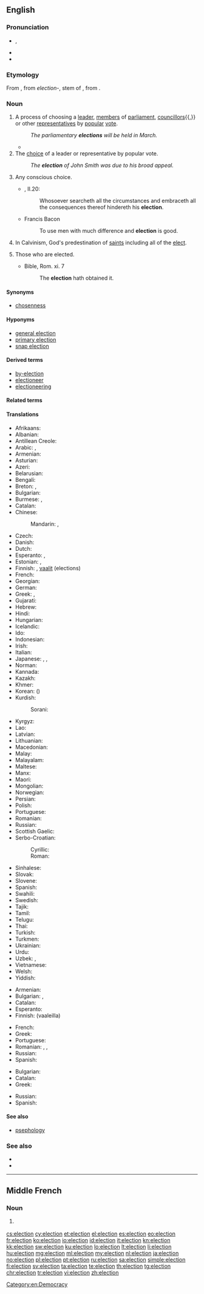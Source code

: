 {{also|élection|êlection}}
==English==
{{slim-wikipedia|Election}}

===Pronunciation===
* {{enPR|ĭ-lĕk'shən}}, {{IPA|/ɪˈlekʃ(ə)n/|lang=en}}
* {{audio|En-us-election.ogg|Audio (US)|lang=en}}
* {{rhymes|ɛkʃən|lang=en}}

===Etymology===
From {{etyl|xno|en}} {{term|eleccioun|lang=fro}}, from {{etyl|la|en}} ''election-'', stem of {{term|electio||lang=la|choice, selection}}, from {{m|la|ēligō||I pluck out, I choose}}.

===Noun===
{{en-noun}}

# A process of choosing a [[leader]], [[member]]s of [[parliament]], [[councillor]]s{{,}} or other [[representative]]s by [[popular]] [[vote]].
#: ''The parliamentary '''elections''' will be held in March.''
#* {{quote-news|year=2012|date=November 7|author=Matt Bai|title=Winning a Second Term, Obama Will Confront Familiar Headwinds|work=New York Times|url=http://www.nytimes.com/2012/11/07/us/politics/in-president-obamas-second-term-familiar-challenges.html?pagewanted=all&_r=0
|passage=That brief moment after the '''election''' four years ago, when many Americans thought Mr. Obama’s election would presage a new, less fractious political era, now seems very much a thing of the past.}}
# The [[choice]] of a leader or representative by popular vote.
#: ''The '''election''' of John Smith was due to his broad appeal.''
# {{context|archaic|lang=en}} Any conscious choice.
#* {{RQ:Flr Mntgn Essays}}, II.20:
#*: Whosoever searcheth all the circumstances and embraceth all the consequences thereof hindereth his '''election'''.
#* Francis Bacon
#*: To use men with much difference and '''election''' is good.
# {{context|theology|lang=en}} In Calvinism, God's predestination of [[saints]] including all of the [[elect]].
# {{context|obsolete|lang=en}} Those who are elected.
#* Bible, Rom. xi. 7
#*: The '''election''' hath obtained it.

====Synonyms====
* {{sense|theology}} [[chosenness]]

====Hyponyms====
* [[general election]]
* [[primary election]]
* [[snap election]]

====Derived terms====
* [[by-election]]
* [[electioneer]]
* [[electioneering]]

====Related terms====
{{rel4|[[election of remedies]]|[[election theft]]|[[elect]]|[[elective]]|[[elector]]|[[electoral]]|[[electorate]]}}

====Translations====
{{trans-top|process of choosing a new leader or representatives}}
* Afrikaans: {{t|af|verkiesing}}
* Albanian: {{t|sq|zgjedhje}}
* Antillean Creole: {{t|gcf|léléksion}}
* Arabic: {{t|ar|اِنْتِخاب|m|tr=intixāb}}, {{t|ar|انتخابات|p|tr=intixābāt}}
* Armenian: {{t+|hy|ընտրություն|p|alt=ընտրություններ}}
* Asturian: {{t|ast|eleición|f}}
* Azeri: {{t|az|seçki}}
* Belarusian: {{t|be|вы́бары|m-p|sc=Cyrl}}
* Bengali: {{t|bn|নির্বাচন|tr=nirbacôn|sc=Beng}}
* Breton: {{t+|br|votadeg|f}}, {{t|br|eleksion|f}}
* Bulgarian: {{t+|bg|избор|alt=избори|m-p|tr=ízbori}}
* Burmese: {{t+|my|ရွေးချယ်တင်မြှောက်ပွဲ|tr=ywe:chètinhmyaukpwè:|sc=Mymr}}, {{t+|my|ရွေးကောက်ပွဲ|tr=ywe:kaukpwe:|sc=Mymr}}
* Catalan: {{t|ca|elecció|f}}
* Chinese:
*: Mandarin: {{t+|cmn|選舉|sc=Hani}}, {{t+|cmn|选举|tr=xuǎnjǔ|sc=Hani}}
* Czech: {{t+|cs|volba|f}}
* Danish: {{t+|da|valg|n}}
* Dutch: {{t+|nl|verkiezing|f}}
* Esperanto: {{t|eo|elekto}}, {{t|eo|balotado}}
* Estonian: {{t|et|valimine}}, {{t|et|valimised|p}}
* Finnish: {{t+|fi|vaali}}, [[vaalit]] (elections)
* French: {{t+|fr|élection|f}}
* Georgian: {{t|ka|არჩევნები}}
* German: {{t+|de|Wahl|f}}
* Greek: {{t+|el|εκλογή|f}}, {{t+|el|εκλογές|f-p}}
* Gujarati: {{t|gu|ચૂંટણી|tr=cūṇṭaṇī}}
* Hebrew: {{t+|he|בְּחִירוֹת|tr=bkhirot|sc=Hebr}}
* Hindi: {{t|hi|चुनाव|m|tr=cunāv|sc=Deva}}
* Hungarian: {{t+|hu|választás}}
* Icelandic: {{t+|is|kosning|alt=kosningar|f-p}}
* Ido: {{t+|io|elekto}}
* Indonesian: {{t+|id|pemilihan}}
* Irish: {{t|ga|toghchán|m}}
* Italian: {{t+|it|elezione|f}}
* Japanese: {{t+|ja|選挙|tr=せんきょ, senkyo}}, {{t|ja|選任|tr=せんにん, sennin}}, {{t+|ja|選出|tr=せんしゅつ, senshutsu}}
* Norman: {{t|nrf|êlection|f}}
* Kannada: {{t|kn|ಚುನಾವಣೆ|tr=cunāvaṇe|sc=Knda}}
* Kazakh: {{t|kk|сайлау|tr=saylaw|sc=Cyrl}}
* Khmer: {{t|km|ការបោះឆ្នោត|tr=kaa bɑh chnaot|sc=Khmr}}
* Korean: {{t+|ko|선거|tr=seongeo|sc=Kore}} ({{t+|ko|選擧|sc=Kore}})
* Kurdish:
*: Sorani: {{t|ku|هه‌ڵبژاردن}}
{{trans-mid}}
* Kyrgyz: {{t|ky|шайлоо|tr=şayloo|sc=Cyrl}}
* Lao: {{t+|lo|ການເລືອກຕັ້ງ|tr=kān lư̄ak tang|sc=Laoo}}
* Latvian: {{t|lv|vēlēšanas|f-p}}
* Lithuanian: {{t+|lt|rinkimai|p}}
* Macedonian: {{t|mk|избор|alt=избори|m-p|tr=ízbori}}
* Malay: {{t|ms|pilihan raya}}
* Malayalam: {{t+|ml|തിരഞ്ഞെടുപ്പ്|tr=thiranjetuppu}}
* Maltese: {{t|mt|elezzjoni|f-p}}
* Manx: {{t|gv|reihys|m}}
* Maori: {{t|mi|pōtitanga}}
* Mongolian: {{t|mn|сонгууль|tr=songuulʹ|sc=Cyrl}}
* Norwegian: {{t+|no|valg|n}}
* Persian: {{t+|fa|انتخاب|tr=entexâbât|alt=انتخابات|sc=fa-Arab}}
* Polish: {{t+|pl|wybory|p}}
* Portuguese: {{t+|pt|eleição|f}}
* Romanian: {{t+|ro|alegere|f}}
* Russian: {{t+|ru|выборы|m-p|tr=výbory}}
* Scottish Gaelic: {{t|gd|taghadh|m}}
* Serbo-Croatian:
*: Cyrillic: {{t|sh|избор|alt=избори|m-p}}
*: Roman: {{t|sh|izbor|alt=izbori|m-p}}
* Sinhalese: {{t|si|මැතිවරණය|tr=mætivarane|sc=Sinh}}
* Slovak: {{t|sk|voľba|alt=voľby|f-p}}
* Slovene: {{t|sl|volitve|f-p}}
* Spanish: {{t+|es|elección|f}}
* Swahili: {{t+|sw|uchaguzi}}
* Swedish: {{t+|sv|val|n}}
* Tajik: {{t|tg|интихоб|tr=intixobot|alt=интихобот|sc=Cyrl}}
* Tamil: {{t+|ta|தேர்தல்|tr=tērtal|sc=Taml}}
* Telugu: {{t+|te|ఎన్నిక|tr=ennika}}
* Thai: {{t|th|การเลือกตั้ง|tr=gaan lêuak dtâng|sc=Thai}}
* Turkish: {{t+|tr|seçim}}
* Turkmen: {{t|tk|saýlav}}
* Ukrainian: {{t|uk|вибор|alt=вибори|m-p|tr=výbory}}
* Urdu: {{t|ur|انتخابات|tr=intixābāt|sc=ur-Arab}}
* Uzbek: {{t|uz|saylov}}, {{qualifier|obsolete}} {{t|uz|intixob}}
* Vietnamese: {{t+|vi|bầu cử|alt=sự bầu cử}}
* Welsh: {{t+|cy|etholiad|m}}
* Yiddish: {{t|yi|וואלן|sc=Hebr}}
{{trans-bottom}}

{{trans-top|choice of a leader or representatives}}
* Armenian: {{t+|hy|ընտրություն}}
* Bulgarian: {{t+|bg|избор|m}}, {{t|bg|избиране|n}}
* Catalan: {{t|ca|elecció|f}}
* Esperanto: {{t|eo|elektado}}
* Finnish: {{t+|fi|valinta}} (vaaleilla)
{{trans-mid}}
* French: {{t+|fr|élection|f}}
* Greek: {{t+|el|εκλογή|f}}
* Portuguese: {{t+|pt|eleição|f}}
* Romanian: {{t+|ro|alegere|f}}, {{t+|ro|selecție|f}}, {{t+|ro|desemnare|f}}
* Russian: {{t+|ru|избрание|n|tr=izbránije|sc=Cyrl}}
* Spanish: {{t+|es|elección|f}}
{{trans-bottom}}

{{trans-top|conscious choice}}
* Bulgarian: {{t+|bg|избор|m}}
* Catalan: {{t|ca|elecció|f}}
* Greek: {{t+|el|εκλογή|f}}
{{trans-mid}}
* Russian: {{t+|ru|выбор|m|tr=výbor|sc=Cyrl}}
* Spanish: {{t+|es|elección|f}}
{{trans-bottom}}

====See also====
* [[psephology]] <!-- study of elections -->

===See also===
* {{projectlink|wikipedia|Election}}
* {{projectlink|wikipedia|Predestination}}

[[Category:en:Democracy]]

----

==Middle French==

===Noun===
{{frm-noun|f}}

# {{l|en|election}} {{gloss|act or process of being elected to an office}}

[[cs:election]]
[[cy:election]]
[[et:election]]
[[el:election]]
[[es:election]]
[[eo:election]]
[[fr:election]]
[[ko:election]]
[[io:election]]
[[id:election]]
[[it:election]]
[[kn:election]]
[[kk:election]]
[[sw:election]]
[[ku:election]]
[[lo:election]]
[[lt:election]]
[[li:election]]
[[hu:election]]
[[mg:election]]
[[ml:election]]
[[my:election]]
[[nl:election]]
[[ja:election]]
[[no:election]]
[[pl:election]]
[[pt:election]]
[[ru:election]]
[[sa:election]]
[[simple:election]]
[[fi:election]]
[[sv:election]]
[[ta:election]]
[[te:election]]
[[th:election]]
[[tg:election]]
[[chr:election]]
[[tr:election]]
[[vi:election]]
[[zh:election]]
